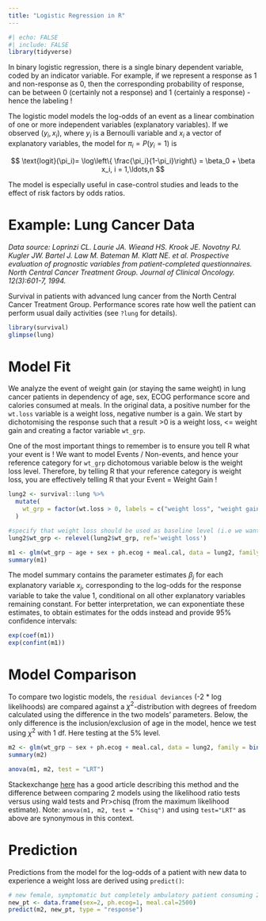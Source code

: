 ---
title: "Logistic Regression in R"
---

```{r}
#| echo: FALSE
#| include: FALSE
library(tidyverse)
```

In binary logistic regression, there is a single binary dependent variable, coded by an indicator variable. For example, if we represent a response as 1 and non-response as 0, then the corresponding probability of response, can be between 0 (certainly not a response) and 1 (certainly a response) - hence the labeling !

The logistic model models the log-odds of an event as a linear combination of one or more independent variables (explanatory variables). If we observed $(y_i, x_i),$ where $y_i$ is a Bernoulli variable and $x_i$ a vector of explanatory variables, the model for $\pi_i = P(y_i=1)$ is

$$
\text{logit}(\pi_i)= \log\left\{ \frac{\pi_i}{1-\pi_i}\right\} = \beta_0 + \beta x_i, i = 1,\ldots,n 
$$

The model is especially useful in case-control studies and leads to the effect of risk factors by odds ratios.

# Example: Lung Cancer Data

*Data source: Loprinzi CL. Laurie JA. Wieand HS. Krook JE. Novotny PJ. Kugler JW. Bartel J. Law M. Bateman M. Klatt NE. et al. Prospective evaluation of prognostic variables from patient-completed questionnaires. North Central Cancer Treatment Group. Journal of Clinical Oncology. 12(3):601-7, 1994.*

Survival in patients with advanced lung cancer from the North Central Cancer Treatment Group. Performance scores rate how well the patient can perform usual daily activities (see `?lung` for details).

```{r}
library(survival) 
glimpse(lung)
```

# Model Fit

We analyze the event of weight gain (or staying the same weight) in lung cancer patients in dependency of age, sex, ECOG performance score and calories consumed at meals. In the original data, a positive number for the `wt.loss` variable is a weight loss, negative number is a gain. We start by dichotomising the response such that a result \>0 is a weight loss, \<= weight gain and creating a factor variable `wt_grp`.

One of the most important things to remember is to ensure you tell R what your event is ! We want to model Events / Non-events, and hence your reference category for `wt_grp` dichotomous variable below is the weight loss level. Therefore, by telling R that your reference category is weight loss, you are effectively telling R that your Event = Weight Gain !

```{r}
lung2 <- survival::lung %>% 
  mutate(
    wt_grp = factor(wt.loss > 0, labels = c("weight loss", "weight gain"))
  ) 

#specify that weight loss should be used as baseline level (i.e we want to model weight gain as the event)
lung2$wt_grp <- relevel(lung2$wt_grp, ref='weight loss')

m1 <- glm(wt_grp ~ age + sex + ph.ecog + meal.cal, data = lung2, family = binomial(link="logit"))
summary(m1)
```

The model summary contains the parameter estimates $\beta_j$ for each explanatory variable $x_j$, corresponding to the log-odds for the response variable to take the value $1$, conditional on all other explanatory variables remaining constant. For better interpretation, we can exponentiate these estimates, to obtain estimates for the odds instead and provide $95$% confidence intervals:

```{r}
exp(coef(m1))
exp(confint(m1))
```

# Model Comparison

To compare two logistic models, the `residual deviances` (-2 \* log likelihoods) are compared against a $\chi^2$-distribution with degrees of freedom calculated using the difference in the two models' parameters. Below, the only difference is the inclusion/exclusion of age in the model, hence we test using $\chi^2$ with 1 df. Here testing at the $5$% level.

```{r}
m2 <- glm(wt_grp ~ sex + ph.ecog + meal.cal, data = lung2, family = binomial(link="logit"))
summary(m2)

anova(m1, m2, test = "LRT")
```

Stackexchange [here](https://stats.stackexchange.com/questions/59879/logistic-regression-anova-chi-square-test-vs-significance-of-coefficients-ano) has a good article describing this method and the difference between comparing 2 models using the likelihood ratio tests versus using wald tests and Pr\>chisq (from the maximum likelihood estimate). Note: `anova(m1, m2, test = "Chisq")` and using `test="LRT"` as above are synonymous in this context.

# Prediction

Predictions from the model for the log-odds of a patient with new data to experience a weight loss are derived using `predict()`:

```{r}
# new female, symptomatic but completely ambulatory patient consuming 2500 calories
new_pt <- data.frame(sex=2, ph.ecog=1, meal.cal=2500)
predict(m2, new_pt, type = "response")
```
